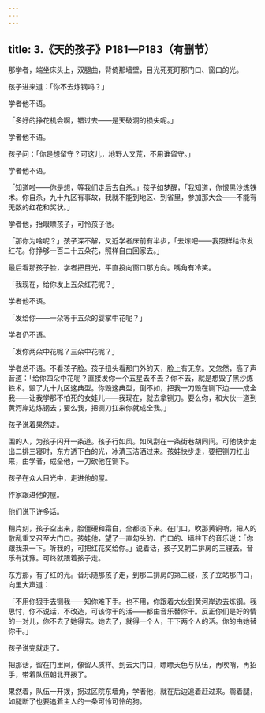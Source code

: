 ```yaml
---
---
---
```

title: 3.《天的孩子》P181—P183（有删节）
---





那学者，端坐床头上，双腿曲，背倚那墙壁，目光死死盯那门口、窗口的光。

孩子进来道：「你不去炼钢吗？」

学者他不语。

「多好的挣花机会啊，错过去——是天破洞的损失呢。」

学者他不语。

孩子问：「你是想留守？可这儿，地野人又荒，不用谁留守。」

学者他不语。

「知道啦——你是想，等我们走后去自杀。」孩子如梦醒，「我知道，你恨黑沙炼铁术。你自杀，九十九区有事故，我就不能到地区、到省里，参加那大会——不能有无数的红花和奖状。」

学者他，抬眼瞟孩子，可怜孩子他。

「那你为啥呢？」孩子深不解，又近学者床前有半步，「去炼吧——我照样给你发红花。你挣够一百二十五朵花，照样自由回家去。」

最后看那孩子脸，学者把目光，平直投向窗口那方向。嘴角有冷笑。

「我现在，给你发上五朵红花呢？」

学者他不语。

「发给你——一朵等于五朵的婴掌中花呢？」

学者仍不语。

「发你两朵中花呢？三朵中花呢？」

学者总不语。不看孩子脸。孩子扭头看那门外的天，脸上有无奈。又忽然，高了声音道：「给你四朵中花呢？直接发你一个五星去不去？你不去，就是想毁了黑沙炼铁术。毁了九十九区这典型。你毁这典型，倒不如，把我一刀毁在铡下边——成全我——让我学那不怕死的女娃儿——我现在，就去拿铡刀。要么你，和大伙一道到黄河岸边炼钢去；要么我，把铡刀扛来你就成全我。」

孩子说着果然走。

围的人，为孩子闪开一条道。孩子行如风。如风刮在一条街巷胡同间。可他快步走出二排三寝时，东方透下白的光，冰清玉洁洒过来。孩娃快步走，要把铡刀扛出来，由学者，成全他，一刀砍他在铡下。

孩子在众人目光中，走进他的屋。

作家跟进他的屋。

他们说下许多话。

稍片刻，孩子空出来，脸僵硬和霜白，全都淡下来。在门口，吹那黄铜哨，把人的散乱重又召至大门口。孩娃他，望了一直勾头的、门口的、墙柱下的音乐说：「你跟我来一下。听我的，可把红花奖给你。」说着话，孩子又朝二排房的三寝去。音乐有犹豫。可终就跟着孩子走。

东方那，有了红的光。音乐随那孩子走，到那二排房的第三寝，孩子立站那门口，向里大声道：

「不用你狠手去铡我——知你难下手。也不用，你跟着大伙到黄河岸边去炼钢。我思忖，你不说话，不改造，可该你干的活——都由音乐替你干。反正你们是好的情的一对儿，你不去了她得去。她去了，就得一个人，干下两个人的活。你的由她替你干。」

孩子说完就走了。

把那话，留在门里间，像留人质样。到去大门口，瞟瞟天色与队伍，再吹哨，再招手，带着队伍朝北开拨了。

果然着，队伍一开拨，拐过区院东墙角，学者他，就在后边追着赶过来。瘸着腿，如腿断了也要追着主人的一条可怜可怜的狗。